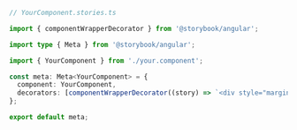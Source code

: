 ```ts
// YourComponent.stories.ts

import { componentWrapperDecorator } from '@storybook/angular';

import type { Meta } from '@storybook/angular';

import { YourComponent } from './your.component';

const meta: Meta<YourComponent> = {
  component: YourComponent,
  decorators: [componentWrapperDecorator((story) => `<div style="margin: 3em">${story}</div>`)],
};

export default meta;
```
